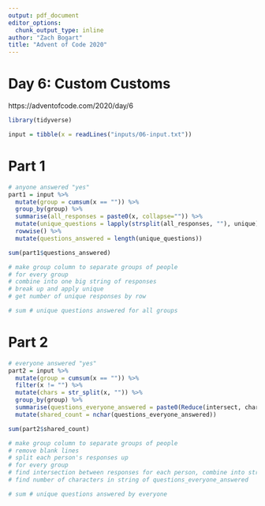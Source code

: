 ```yaml
---
output: pdf_document
editor_options: 
  chunk_output_type: inline
author: "Zach Bogart"
title: "Advent of Code 2020"
---
```


# Day 6: Custom Customs

https://adventofcode.com/2020/day/6

```r
library(tidyverse)
```

```r
input = tibble(x = readLines("inputs/06-input.txt"))
```

# Part 1

```r
# anyone answered "yes"
part1 = input %>% 
  mutate(group = cumsum(x == "")) %>% 
  group_by(group) %>% 
  summarise(all_responses = paste0(x, collapse="")) %>% 
  mutate(unique_questions = lapply(strsplit(all_responses, ""), unique)) %>% 
  rowwise() %>% 
  mutate(questions_answered = length(unique_questions)) 

sum(part1$questions_answered)

# make group column to separate groups of people
# for every group
# combine into one big string of responses
# break up and apply unique 
# get number of unique responses by row

# sum # unique questions answered for all groups
```

# Part 2

```r
# everyone answered "yes"
part2 = input %>% 
  mutate(group = cumsum(x == "")) %>% 
  filter(x != "") %>% 
  mutate(chars = str_split(x, "")) %>% 
  group_by(group) %>% 
  summarise(questions_everyone_answered = paste0(Reduce(intersect, chars), collapse="")) %>% 
  mutate(shared_count = nchar(questions_everyone_answered)) 

sum(part2$shared_count) 

# make group column to separate groups of people
# remove blank lines
# split each person's responses up 
# for every group
# find intersection between responses for each person, combine into string
# find number of characters in string of questions_everyone_answered

# sum # unique questions answered by everyone
```
